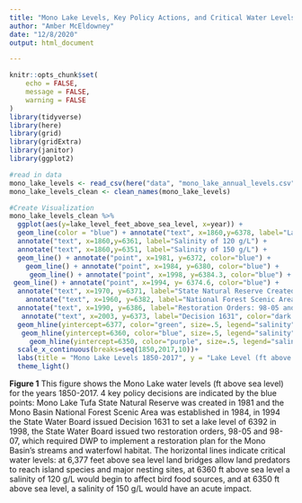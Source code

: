 ```yaml
---
title: "Mono Lake Levels, Key Policy Actions, and Critical Water Levels"
author: "Amber McEldowney"
date: "12/8/2020"
output: html_document

---
```


```r
knitr::opts_chunk$set(
	echo = FALSE,
	message = FALSE,
	warning = FALSE
)
library(tidyverse)
library(here)
library(grid)
library(gridExtra)
library(janitor)
library(ggplot2)
```



```r
#read in data
mono_lake_levels <- read_csv(here("data", "mono_lake_annual_levels.csv"), skip=5)
mono_lake_levels_clean <- clean_names(mono_lake_levels)
```

```r
#Create Visualization
mono_lake_levels_clean %>% 
  ggplot(aes(y=lake_level_feet_above_sea_level, x=year)) +
  geom_line(color = "blue") + annotate("text", x=1860,y=6378, label="Land bridges emerge") +
  annotate("text", x=1860,y=6361, label="Salinity of 120 g/L") +
  annotate("text", x=1860,y=6351, label="Salinity of 150 g/L") +
  geom_line() + annotate("point", x=1981, y=6372, color="blue") +
    geom_line() + annotate("point", x=1984, y=6380, color="blue") +
     geom_line() + annotate("point", x=1998, y=6384.3, color="blue") +
 geom_line() + annotate("point", x=1994, y= 6374.6, color="blue") +
  annotate("text", x=1970, y=6371, label="State Natural Reserve Created", color="dark grey") +
    annotate("text", x=1960, y=6382, label="National Forest Scenic Area Created", color="dark grey") +
  annotate("text", x=1990, y=6386, label="Restoration Orders: 98-05 and 98-07", color="dark grey") +
   annotate("text", x=2003, y=6373, label="Decision 1631", color="dark grey") +
  geom_hline(yintercept=6377, color="green", size=.5, legend="salinity") +
   geom_hline(yintercept=6360, color="blue", size=.5, legend="salinity") +
     geom_hline(yintercept=6350, color="purple", size=.5, legend="salinity")+
  scale_x_continuous(breaks=seq(1850,2017,10))+
  labs(title = "Mono Lake Levels 1850-2017", y = "Lake Level (ft above sea level)", x="Year") +
  theme_light()
```

**Figure 1** This figure shows the Mono Lake water levels (ft above sea level) for the years 1850-2017.  4 key policy decisions are indicated by the blue points: Mono Lake Tufa State Natural Reserve was created in 1981 and the Mono Basin National Forest Scenic Area was established in 1984, in 1994 the State Water Board issued Decision 1631 to set a lake level of 6392 in 1998, the State Water Board issued two restoration orders, 98-05 and 98-07, which required DWP to implement a restoration plan for the Mono Basin’s streams and waterfowl habitat.  The horizontal lines indicate critical water levels: at 6,377 feet above sea level land bridges allow land predators to reach island species and major nesting sites, at 6360 ft above sea level a salinity of 120 g/L would begin to affect bird food sources, and at 6350 ft above sea level, a salinity of 150 g/L would have an acute impact.
